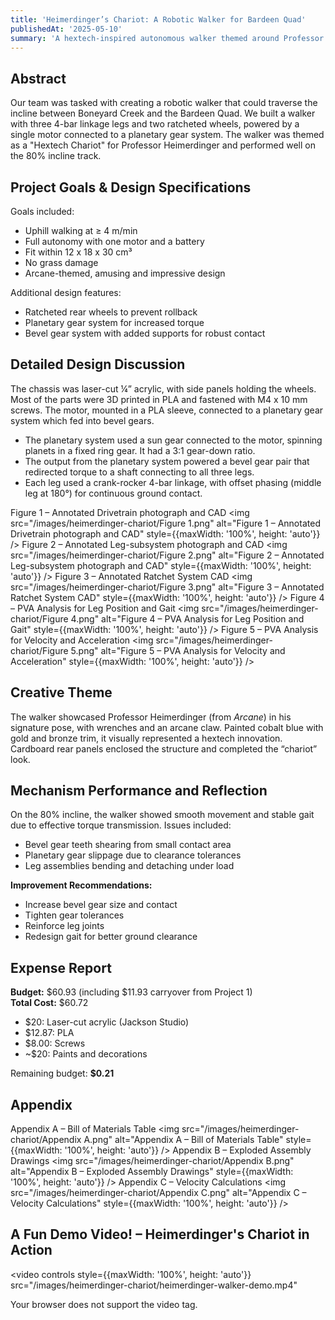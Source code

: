 ```yaml
---
title: 'Heimerdinger’s Chariot: A Robotic Walker for Bardeen Quad'
publishedAt: '2025-05-10'
summary: 'A hextech-inspired autonomous walker themed around Professor Heimerdinger, designed to climb grassy inclines with a motorized three-leg system and planetary gear drive.'
---
```


## Abstract

Our team was tasked with creating a robotic walker that could traverse the incline between Boneyard Creek and the Bardeen Quad. We built a walker with three 4-bar linkage legs and two ratcheted wheels, powered by a single motor connected to a planetary gear system. The walker was themed as a "Hextech Chariot" for Professor Heimerdinger and performed well on the 80% incline track.

## Project Goals & Design Specifications

Goals included:
- Uphill walking at ≥ 4 m/min
- Full autonomy with one motor and a battery
- Fit within 12 x 18 x 30 cm³
- No grass damage
- Arcane-themed, amusing and impressive design

Additional design features:
- Ratcheted rear wheels to prevent rollback
- Planetary gear system for increased torque
- Bevel gear system with added supports for robust contact

## Detailed Design Discussion

The chassis was laser-cut ¼” acrylic, with side panels holding the wheels. Most of the parts were 3D printed in PLA and fastened with M4 x 10 mm screws. The motor, mounted in a PLA sleeve, connected to a planetary gear system which fed into bevel gears.

- The planetary system used a sun gear connected to the motor, spinning planets in a fixed ring gear. It had a 3:1 gear-down ratio.
- The output from the planetary system powered a bevel gear pair that redirected torque to a shaft connecting to all three legs.
- Each leg used a crank-rocker 4-bar linkage, with offset phasing (middle leg at 180°) for continuous ground contact.

Figure 1 – Annotated Drivetrain photograph and CAD
<img src="/images/heimerdinger-chariot/Figure 1.png" alt="Figure 1 – Annotated Drivetrain photograph and CAD" style={{maxWidth: '100%', height: 'auto'}} />
Figure 2 – Annotated Leg-subsystem photograph and CAD
<img src="/images/heimerdinger-chariot/Figure 2.png" alt="Figure 2 – Annotated Leg-subsystem photograph and CAD" style={{maxWidth: '100%', height: 'auto'}} />
Figure 3 – Annotated Ratchet System CAD
<img src="/images/heimerdinger-chariot/Figure 3.png" alt="Figure 3 – Annotated Ratchet System CAD" style={{maxWidth: '100%', height: 'auto'}} />
Figure 4 – PVA Analysis for Leg Position and Gait
<img src="/images/heimerdinger-chariot/Figure 4.png" alt="Figure 4 – PVA Analysis for Leg Position and Gait" style={{maxWidth: '100%', height: 'auto'}} />
Figure 5 – PVA Analysis for Velocity and Acceleration
<img src="/images/heimerdinger-chariot/Figure 5.png" alt="Figure 5 – PVA Analysis for Velocity and Acceleration" style={{maxWidth: '100%', height: 'auto'}} />
## Creative Theme

The walker showcased Professor Heimerdinger (from *Arcane*) in his signature pose, with wrenches and an arcane claw. Painted cobalt blue with gold and bronze trim, it visually represented a hextech innovation. Cardboard rear panels enclosed the structure and completed the “chariot” look.

## Mechanism Performance and Reflection

On the 80% incline, the walker showed smooth movement and stable gait due to effective torque transmission. Issues included:
- Bevel gear teeth shearing from small contact area
- Planetary gear slippage due to clearance tolerances
- Leg assemblies bending and detaching under load

**Improvement Recommendations:**
- Increase bevel gear size and contact
- Tighten gear tolerances
- Reinforce leg joints
- Redesign gait for better ground clearance

## Expense Report

**Budget:** $60.93 (including $11.93 carryover from Project 1)  
**Total Cost:** $60.72  
- $20: Laser-cut acrylic (Jackson Studio)
- $12.87: PLA
- $8.00: Screws
- ~$20: Paints and decorations

Remaining budget: **$0.21**  

## Appendix

Appendix A – Bill of Materials Table
<img src="/images/heimerdinger-chariot/Appendix A.png" alt="Appendix A – Bill of Materials Table" style={{maxWidth: '100%', height: 'auto'}} />
Appendix B – Exploded Assembly Drawings
<img src="/images/heimerdinger-chariot/Appendix B.png" alt="Appendix B – Exploded Assembly Drawings" style={{maxWidth: '100%', height: 'auto'}} />
Appendix C – Velocity Calculations
<img src="/images/heimerdinger-chariot/Appendix C.png" alt="Appendix C – Velocity Calculations" style={{maxWidth: '100%', height: 'auto'}} />

## A Fun Demo Video! – Heimerdinger's Chariot in Action

<video
  controls
  style={{maxWidth: '100%', height: 'auto'}}
  src="/images/heimerdinger-chariot/heimerdinger-walker-demo.mp4"
>
  Your browser does not support the video tag.
</video>